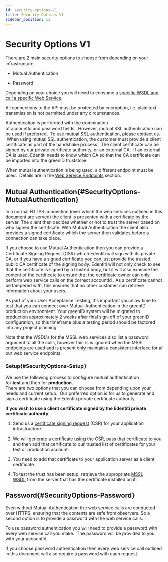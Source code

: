 ```yaml
---
id: security-options-v1
title: Security Options V1
sidebar_position: 11
---
```


# Security Options V1

There are 2 main security options to choose from depending on your infrastructure.

- Mutual Authentication

- Password

Depending on your choice you will need to consume a [specific WSDL and call a specific Web Service](https://vixverify.atlassian.net/wiki/spaces/GREEN/pages/8880463/Web+Service+Endpoints).

All connections to the API must be protected by encryption, i.e. plain text transmission is not permitted under any circumstances.

Authentication is performed with the combination of accountId and password fields.  However, mutual SSL authentication can be used if preferred.  To use mutual SSL authentication, please contact us.  When using mutual SSL authentication, the customer must provide a client certificate as part of the handshake process.  The client certificate can be signed by our private certificate authority, or an external CA.  If an external CA is used, Edentiti needs to know which CA so that the CA certificate can be imported into the greenID truststore.

When mutual authentication is being used, a different endpoint must be used.  Details are in the [Web Service Endpoints](https://vixverify.atlassian.net/wiki/spaces/GREEN/pages/8880463/Web+Service+Endpoints) section.

## Mutual Authentication{#SecurityOptions-MutualAuthentication}

In a normal HTTPS connection (over which the web services outlined in this document are served) the client is presented with a certificate by the server. The client then decides whether or not to trust the server based on who signed the certificate. With Mutual Authentication the client also provides a signed certificate which the server then validates before a connection can take place.

If you choose to use Mutual Authentication then you can provide a Certificate Signing Request (CSR) which Edentiti will sign with its private CA, or if you have a signed certificate you can just provide the trusted public CA certificate of the signing body. Edentiti will not only check to see that the certificate is signed by a trusted body, but it will also examine the content of the certificate to ensure that the certificate owner can only perform web service calls on the correct accountId . As a certificate cannot be tampered with, this ensures that no other customer can retrieve information about your users.

As part of your User Acceptance Testing, it's important you allow time to test that you can connect over Mutual Authentication in the greenID production environment. Your greenID system will be migrated to production approximately 2 weeks after final sign-off of your greenID configuration, so this timeframe plus a testing period should be factored into any project planning.

Note that the WSDL's for the MSSL web services also list a password argument to all the calls, however this is is ignored when the MSSL endpoints are used and is present only maintain a consistent interface for all our web service endpoints.

### Setup{#SecurityOptions-Setup}

We use the following process to configure mutual authentication for **test** and then for **production**.\
There are two options that you can choose from depending upon your needs and current setup.  Our preferred option is for us to generate and sign a certificate using the Edentiti private certificate authority.

**If you wish to use a client certificate signed by the Edentiti private certificate authority**:

1. Send us a [certificate signing request](http://en.wikipedia.org/wiki/Certificate_signing_request) (CSR) for your application infrastructure.

2. We will generate a certificate using the CSR, pass that certificate to you and then add that certificate to our trusted list of certificates for your test or production account.

3. You need to add that certificate to your application server as a client certificate.

4. To test the trust has been setup, retrieve the appropriate [MSSL WSDL](https://vixverify.atlassian.net/wiki/spaces/GREEN/pages/8880463/Web+Service+Endpoints) from the server that has the certificate installed on it.

## Password{#SecurityOptions-Password}

Even without Mutual Authentication the web service calls are conducted over HTTPS, ensuring that the contents are safe from observers. So a second option is to provide a password with the web service calls.

To use password authentication you will need to provide a password with every web service call you make.  The password will be provided to you with your accountId.

If you choose password authentication then every web service call outlined in this document will also require a password with each request. 
